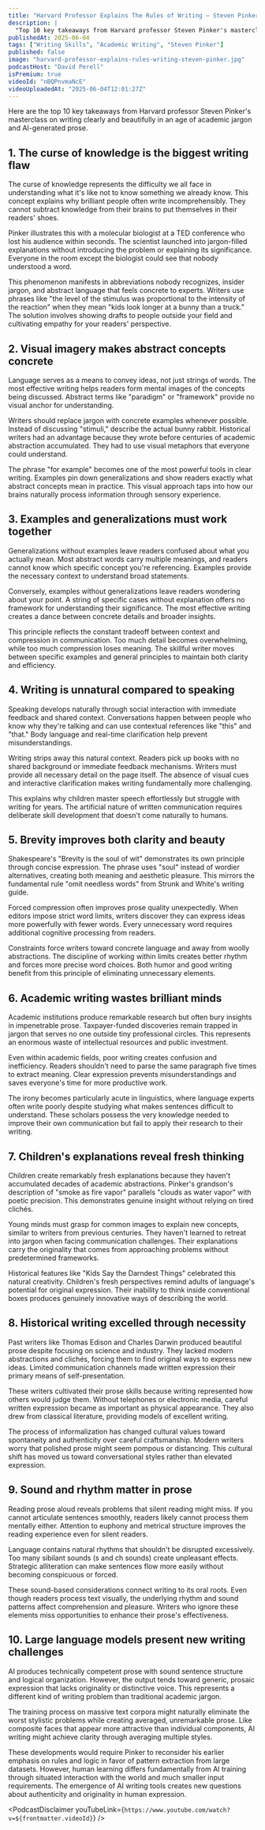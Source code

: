 ```yaml
---
title: "Harvard Professor Explains The Rules of Writing — Steven Pinker"
description: |
  "Top 10 key takeaways from Harvard professor Steven Pinker's masterclass on writing clearly and beautifully in an age of academic jargon and AI-generated prose."
publishedAt: 2025-06-04
tags: ["Writing Skills", "Academic Writing", "Steven Pinker"]
published: false
image: "harvard-professor-explains-rules-writing-steven-pinker.jpg"
podcastHost: "David Perell"
isPremium: true
videoId: "nBQPnvmaNcE"
videoUploadedAt: "2025-06-04T12:01:27Z" 
---
```



<PodcastSummaryPageLayout frontmatter={frontmatter}>
Here are the top 10 key takeaways from Harvard professor Steven Pinker's masterclass on writing clearly and beautifully in an age of academic jargon and AI-generated prose.

## 1. The curse of knowledge is the biggest writing flaw
The curse of knowledge represents the difficulty we all face in understanding what it's like not to know something we already know. This concept explains why brilliant people often write incomprehensibly. They cannot subtract knowledge from their brains to put themselves in their readers' shoes.

Pinker illustrates this with a molecular biologist at a TED conference who lost his audience within seconds. The scientist launched into jargon-filled explanations without introducing the problem or explaining its significance. Everyone in the room except the biologist could see that nobody understood a word.

This phenomenon manifests in abbreviations nobody recognizes, insider jargon, and abstract language that feels concrete to experts. Writers use phrases like "the level of the stimulus was proportional to the intensity of the reaction" when they mean "kids look longer at a bunny than a truck." The solution involves showing drafts to people outside your field and cultivating empathy for your readers' perspective.

## 2. Visual imagery makes abstract concepts concrete
Language serves as a means to convey ideas, not just strings of words. The most effective writing helps readers form mental images of the concepts being discussed. Abstract terms like "paradigm" or "framework" provide no visual anchor for understanding.

Writers should replace jargon with concrete examples whenever possible. Instead of discussing "stimuli," describe the actual bunny rabbit. Historical writers had an advantage because they wrote before centuries of academic abstraction accumulated. They had to use visual metaphors that everyone could understand.

The phrase "for example" becomes one of the most powerful tools in clear writing. Examples pin down generalizations and show readers exactly what abstract concepts mean in practice. This visual approach taps into how our brains naturally process information through sensory experience.

## 3. Examples and generalizations must work together
Generalizations without examples leave readers confused about what you actually mean. Most abstract words carry multiple meanings, and readers cannot know which specific concept you're referencing. Examples provide the necessary context to understand broad statements.

Conversely, examples without generalizations leave readers wondering about your point. A string of specific cases without explanation offers no framework for understanding their significance. The most effective writing creates a dance between concrete details and broader insights.

This principle reflects the constant tradeoff between context and compression in communication. Too much detail becomes overwhelming, while too much compression loses meaning. The skillful writer moves between specific examples and general principles to maintain both clarity and efficiency.

## 4. Writing is unnatural compared to speaking
Speaking develops naturally through social interaction with immediate feedback and shared context. Conversations happen between people who know why they're talking and can use contextual references like "this" and "that." Body language and real-time clarification help prevent misunderstandings.

Writing strips away this natural context. Readers pick up books with no shared background or immediate feedback mechanisms. Writers must provide all necessary detail on the page itself. The absence of visual cues and interactive clarification makes writing fundamentally more challenging.

This explains why children master speech effortlessly but struggle with writing for years. The artificial nature of written communication requires deliberate skill development that doesn't come naturally to humans.

## 5. Brevity improves both clarity and beauty
Shakespeare's "Brevity is the soul of wit" demonstrates its own principle through concise expression. The phrase uses "soul" instead of wordier alternatives, creating both meaning and aesthetic pleasure. This mirrors the fundamental rule "omit needless words" from Strunk and White's writing guide.

Forced compression often improves prose quality unexpectedly. When editors impose strict word limits, writers discover they can express ideas more powerfully with fewer words. Every unnecessary word requires additional cognitive processing from readers.

Constraints force writers toward concrete language and away from woolly abstractions. The discipline of working within limits creates better rhythm and forces more precise word choices. Both humor and good writing benefit from this principle of eliminating unnecessary elements.

## 6. Academic writing wastes brilliant minds
Academic institutions produce remarkable research but often bury insights in impenetrable prose. Taxpayer-funded discoveries remain trapped in jargon that serves no one outside tiny professional circles. This represents an enormous waste of intellectual resources and public investment.

Even within academic fields, poor writing creates confusion and inefficiency. Readers shouldn't need to parse the same paragraph five times to extract meaning. Clear expression prevents misunderstandings and saves everyone's time for more productive work.

The irony becomes particularly acute in linguistics, where language experts often write poorly despite studying what makes sentences difficult to understand. These scholars possess the very knowledge needed to improve their own communication but fail to apply their research to their writing.

## 7. Children's explanations reveal fresh thinking
Children create remarkably fresh explanations because they haven't accumulated decades of academic abstractions. Pinker's grandson's description of "smoke as fire vapor" parallels "clouds as water vapor" with poetic precision. This demonstrates genuine insight without relying on tired clichés.

Young minds must grasp for common images to explain new concepts, similar to writers from previous centuries. They haven't learned to retreat into jargon when facing communication challenges. Their explanations carry the originality that comes from approaching problems without predetermined frameworks.

Historical features like "Kids Say the Darndest Things" celebrated this natural creativity. Children's fresh perspectives remind adults of language's potential for original expression. Their inability to think inside conventional boxes produces genuinely innovative ways of describing the world.

## 8. Historical writing excelled through necessity
Past writers like Thomas Edison and Charles Darwin produced beautiful prose despite focusing on science and industry. They lacked modern abstractions and clichés, forcing them to find original ways to express new ideas. Limited communication channels made written expression their primary means of self-presentation.

These writers cultivated their prose skills because writing represented how others would judge them. Without telephones or electronic media, careful written expression became as important as physical appearance. They also drew from classical literature, providing models of excellent writing.

The process of informalization has changed cultural values toward spontaneity and authenticity over careful craftsmanship. Modern writers worry that polished prose might seem pompous or distancing. This cultural shift has moved us toward conversational styles rather than elevated expression.

## 9. Sound and rhythm matter in prose
Reading prose aloud reveals problems that silent reading might miss. If you cannot articulate sentences smoothly, readers likely cannot process them mentally either. Attention to euphony and metrical structure improves the reading experience even for silent readers.

Language contains natural rhythms that shouldn't be disrupted excessively. Too many sibilant sounds (s and ch sounds) create unpleasant effects. Strategic alliteration can make sentences flow more easily without becoming conspicuous or forced.

These sound-based considerations connect writing to its oral roots. Even though readers process text visually, the underlying rhythm and sound patterns affect comprehension and pleasure. Writers who ignore these elements miss opportunities to enhance their prose's effectiveness.

## 10. Large language models present new writing challenges
AI produces technically competent prose with sound sentence structure and logical organization. However, the output tends toward generic, prosaic expression that lacks originality or distinctive voice. This represents a different kind of writing problem than traditional academic jargon.

The training process on massive text corpora might naturally eliminate the worst stylistic problems while creating averaged, unremarkable prose. Like composite faces that appear more attractive than individual components, AI writing might achieve clarity through averaging multiple styles.

These developments would require Pinker to reconsider his earlier emphasis on rules and logic in favor of pattern extraction from large datasets. However, human learning differs fundamentally from AI training through situated interaction with the world and much smaller input requirements. The emergence of AI writing tools creates new questions about authenticity and originality in human expression.

<PodcastDisclaimer youTubeLink={`https://www.youtube.com/watch?v=${frontmatter.videoId}`} />

</PodcastSummaryPageLayout>
